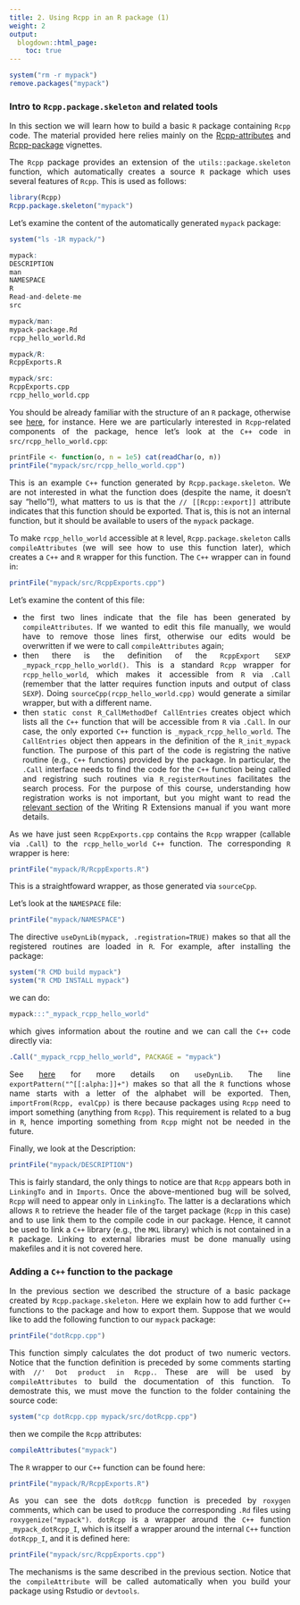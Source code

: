 ```yaml
---
title: 2. Using Rcpp in an R package (1)
weight: 2
output:
  blogdown::html_page:
    toc: true
---
```


<style>
body {
text-align: justify}
</style>

```r
system("rm -r mypack")
remove.packages("mypack")
```


### Intro to `Rcpp.package.skeleton` and related tools

In this section we will learn how to build a basic `R` package containing `Rcpp` code. The material provided here relies mainly on the [Rcpp-attributes](https://cran.r-project.org/web/packages/Rcpp/vignettes/Rcpp-attributes.pdf) and [Rcpp-package](http://dirk.eddelbuettel.com/code/rcpp/Rcpp-package.pdf) vignettes.

The `Rcpp` package provides an extension of the `utils::package.skeleton` function, which automatically creates a source `R` package which uses several features of `Rcpp`. This is used as follows: 
```r
library(Rcpp)
Rcpp.package.skeleton("mypack")
```
Let's examine the content of the automatically generated `mypack` package:
```r
system("ls -1R mypack/")
```
```r
mypack:
DESCRIPTION
man
NAMESPACE
R
Read-and-delete-me
src

mypack/man:
mypack-package.Rd
rcpp_hello_world.Rd

mypack/R:
RcppExports.R

mypack/src:
RcppExports.cpp
rcpp_hello_world.cpp
```
You should be already familiar with the structure of an `R` package, otherwise see [here](http://r-pkgs.had.co.nz/intro.html), for instance. Here we are particularly interested in `Rcpp`-related components of the package, hence let's look at the `C++` code in `src/rcpp_hello_world.cpp`:
```r
printFile <- function(o, n = 1e5) cat(readChar(o, n))
printFile("mypack/src/rcpp_hello_world.cpp")
```
This is an example `C++` function generated by `Rcpp.package.skeleton`. We are not interested in what the function does (despite the name, it doesn't say "hello"!), what matters to us is that the `// [[Rcpp::export]]` attribute indicates that this function should be exported. That is, this is not an internal function, but it should be available to users of the `mypack` package.

To make `rcpp_hello_world` accessible at `R` level, `Rcpp.package.skeleton` calls `compileAttributes` (we will see how to use this function later), which creates a `C++` and `R` wrapper for this function. The `C++` wrapper can in found in:
```r
printFile("mypack/src/RcppExports.cpp")
```
Let's examine the content of this file:

  - the first two lines indicate that the file has been generated by `compileAttributes`. If we wanted to edit this file 
    manually, we would have to remove those lines first, otherwise our edits would be overwritten if we were to call 
    `compileAttributes` again;
  - then there is the definition of the `RcppExport SEXP _mypack_rcpp_hello_world()`. This is a standard `Rcpp` wrapper for 
    `rcpp_hello_world`, which makes it accessible from `R` via `.Call` (remember that the latter requires function inputs
    and output of class `SEXP`). Doing `sourceCpp(rcpp_hello_world.cpp)` would generate a similar wrapper, 
    but with a different name.
  - then `static const R_CallMethodDef CallEntries` creates object which lists all the `C++` function that will be 
    accessible from `R` via `.Call`. In our case, the only exported `C++` function is `_mypack_rcpp_hello_world`.
    The `CallEntries` object then appears in the definition of the `R_init_mypack` function. The purpose of this 
    part of the code is registring the native routine (e.g., `C++` functions) provided by the package. In particular,
    the `.Call` interface needs to find the code for the `C++` function being called and registring such routines 
    via `R_registerRoutines` facilitates the search process. For the purpose of this course, understanding how
    registration works is not important, but you might want to read the 
    [relevant section](https://cran.r-project.org/doc/manuals/r-release/R-exts.html#Registering-native-routines) of
    the Writing R Extensions manual if you want more details.
    
As we have just seen `RcppExports.cpp` contains the `Rcpp` wrapper (callable via `.Call`) to the `rcpp_hello_world` `C++` function. The corresponding `R` wrapper is here:
```r
printFile("mypack/R/RcppExports.R")
```
This is a straightfoward wrapper, as those generated via `sourceCpp`.

Let's look at the `NAMESPACE` file:
```r
printFile("mypack/NAMESPACE")
```
The directive `useDynLib(mypack, .registration=TRUE)` makes so that all the registered routines are loaded in `R`. For example, after installing the package:
```r
system("R CMD build mypack")
system("R CMD INSTALL mypack")
```
we can do:
```r
mypack:::"_mypack_rcpp_hello_world"
```
which gives information about the routine and we can call the `C++` code directly via:
```r
.Call("_mypack_rcpp_hello_world", PACKAGE = "mypack") 
```
See [here](http://www.hep.by/gnu/r-patched/r-exts/R-exts_30.html) for more details on `useDynLib`. The line `exportPattern("^[[:alpha:]]+")` makes so that all the `R` functions whose name starts with a letter of the alphabet will be exported. Then, `importFrom(Rcpp, evalCpp)` is there because packages using `Rcpp` need to import something (anything from `Rcpp`). This requirement is related to a bug in `R`, hence importing something from `Rcpp` might not be needed in the future.

Finally, we look at the Description:
```r
printFile("mypack/DESCRIPTION")
```
This is fairly standard, the only things to notice are that `Rcpp` appears both in `LinkingTo` and in `Imports`. Once the above-mentioned bug will be solved, `Rcpp` will need to appear only in `LinkingTo`. The latter is a declarations which allows `R` to retrieve the header file of the target package (`Rcpp` in this case) and to use link them to the compile code in our package. Hence, it cannot be used to link a `C++` library (e.g., the `MKL` library) which is not contained in a `R` package. Linking to external libraries must be done manually using makefiles and it is not covered here.

### Adding a `C++` function to the package 

In the previous section we described the structure of a basic package created by `Rcpp.package.skeleton`. Here we explain how to add further `C++` functions to the package and how to export them. Suppose that we would like to add the following function to our `mypack` package:
```r
printFile("dotRcpp.cpp")
```
This function simply calculates the dot product of two numeric vectors. Notice that the function definition is preceded by some comments starting with `//' Dot product in Rcpp.`. These are will be used by `compileAttributes` to build the documentation of this function. To demostrate this, we must move the function to the folder containing the source code:
```r
system("cp dotRcpp.cpp mypack/src/dotRcpp.cpp")
```
then we compile the `Rcpp` attributes:
```r
compileAttributes("mypack")
```
The `R` wrapper to our `C++` function can be found here:
```r
printFile("mypack/R/RcppExports.R")
```
As you can see the dots `dotRcpp` function is preceded by `roxygen` comments, which can be used to produce the corresponding `.Rd` files using `roxygenize("mypack")`. `dotRcpp` is a wrapper around the `C++` function `_mypack_dotRcpp_I`, which is itself a wrapper around the internal `C++` function `dotRcpp_I`, and it is defined here:
```r
printFile("mypack/src/RcppExports.cpp")
```
The mechanisms is the same described in the previous section. Notice that the `compileAttribute` will be called automatically when you build your package using Rstudio or `devtools`. 


